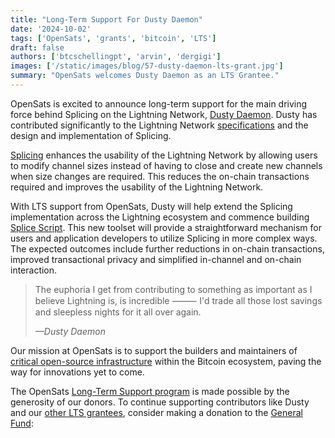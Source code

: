 ```yaml
---
title: "Long-Term Support For Dusty Daemon"
date: '2024-10-02'
tags: ['OpenSats', 'grants', 'bitcoin', 'LTS']
draft: false
authors: ['btcschellingpt', 'arvin', 'dergigi']
images: ['/static/images/blog/57-dusty-daemon-lts-grant.jpg']
summary: "OpenSats welcomes Dusty Daemon as an LTS Grantee."
---
```


OpenSats is excited to announce long-term support for the main driving force
behind Splicing on the Lightning Network, [Dusty
Daemon](https://github.com/ddustin). Dusty has contributed significantly to the
Lightning Network [specifications](https://github.com/lightning/bolts/pull/863)
and the design and implementation of Splicing.

[Splicing](https://lightningsplice.com/splicing_explained.html) enhances the
usability of the Lightning Network by allowing users to modify channel sizes
instead of having to close and create new channels when size changes are
required. This reduces the on-chain transactions required and improves the
usability of the Lightning Network.

With LTS support from OpenSats, Dusty will help extend the Splicing
implementation across the Lightning ecosystem and commence building
[Splice Script](https://www.youtube.com/live/nXbjP2TSajE?t=849s). This new
toolset will provide a straightforward mechanism for users and application
developers to utilize Splicing in more complex ways. The expected outcomes
include further reductions in on-chain transactions, improved transactional
privacy and simplified in-channel and on-chain interaction.

>The euphoria I get from contributing to something as important as I believe
>Lightning is, is incredible ⸻ I'd trade all those lost savings and sleepless
>nights for it all over again.
>
><cite>—Dusty Daemon</cite>

Our mission at OpenSats is to support the builders and maintainers of [critical
open-source infrastructure](/blog/bitcoin-infrastructure-this-decade) within the
Bitcoin ecosystem, paving the way for innovations yet to come.

The OpenSats [Long-Term Support
program](/blog/announcing-lts-grant-program-to-support-bitcoin-core-contributors)
is made possible by the generosity of our donors. To continue supporting
contributors like Dusty and our [other LTS grantees](/tags/lts), consider making
a donation to the [General Fund](/projects/general_fund):

<center>
    <DonateToGeneralFundButton/>
</center>
